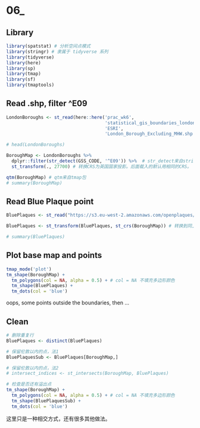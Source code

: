 # 06\_

## Library

```r
library(spatstat) # 分析空间点模式
library(stringr) # 隶属于 tidyverse 系列
library(tidyverse)
library(here)
library(sp)
library(tmap)
library(sf)
library(tmaptools)

```

## Read .shp, filter \^E09

```r
LondonBoroughs <- st_read(here::here('prac_wk6',
                                     'statistical_gis_boundaries_london', 
                                     'ESRI', 
                                     'London_Borough_Excluding_MHW.shp'))

# head(LondonBoroughs)
```

```r
BoroughMap <- LondonBoroughs %>% 
  dplyr::filter(str_detect(GSS_CODE, '^E09')) %>%  # str_detect来自stringr, E09指London Boroughs
  st_transform(., 27700) # 转换CRS为英国国家投影。后面载入的默认用相同的CRS。

qtm(BoroughMap) # qtm来自tmap包
# summary(BoroughMap)
```

## Read Blue Plaque point

```r
BluePlaques <- st_read("https://s3.eu-west-2.amazonaws.com/openplaques/open-plaques-london-2018-04-08.geojson")

BluePlaques <- st_transform(BluePlaques, st_crs(BoroughMap)) # 转换到同上的坐标系，投影也同时变

# summary(BluePlaques)
```

## Plot base map and points

```r
tmap_mode('plot')
tm_shape(BoroughMap) + 
  tm_polygons(col = NA, alpha = 0.5) + # col = NA 不填充多边形颜色
  tm_shape(BluePlaques) + 
  tm_dots(col = 'blue')
```

oops, some points outside the boundaries, then ...

## Clean

```r
# 删除重复行
BluePlaques <- distinct(BluePlaques)

# 保留伦敦以内的点，法1
BluePlaquesSub <- BluePlaques[BoroughMap,]

# 保留伦敦以内的点，法2
# intersect_indices <- st_intersects(BoroughMap, BluePlaques)

# 检查是否还有溢出点
tm_shape(BoroughMap) + 
  tm_polygons(col = NA, alpha = 0.5) + # col = NA 不填充多边形颜色
  tm_shape(BluePlaquesSub) + 
  tm_dots(col = 'blue')
```

这里只是一种相交方式，还有很多其他做法。